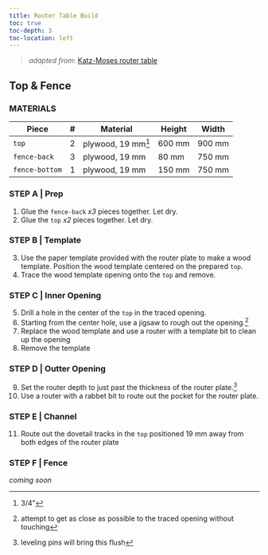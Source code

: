 ```yaml
---
title: Router Table Build
toc: true
toc-depth: 3
toc-location: left
---
```


> *adapted from*: [Katz-Moses router table](https://kmtools.com/products/router-table-full-build-plans)

## Top & Fence

### MATERIALS

| Piece | # | Material | Height | Width |
|-|-|-|-|-|
| `top` | 2 | plywood, 19 mm^[3/4"] | 600 mm | 900 mm |
| `fence-back` | 3 | plywood, 19 mm | 80 mm | 750 mm
| `fence-bottom` | 1 | plywood, 19 mm | 150 mm | 750 mm |

<!-- ![](resources\router-top-fence.png) -->

### STEP A | Prep

1. Glue the `fence-back` *x3* pieces together. Let dry.
2. Glue the `top` *x2* pieces together. Let dry.


### STEP B | Template

3. Use the paper template provided with the router plate to make a wood template. Position the wood template centered on the prepared `top`.
4. Trace the wood template opening onto the `top` and remove.

### STEP C | Inner Opening

5. Drill a hole in the center of the `top` in the traced opening.
6. Starting from the center hole, use a jigsaw to rough out the opening.^[attempt to get as close as possible to the traced opening without touching]
7. Replace the wood template and use a router with a template bit to clean up the opening
8. Remove the template

### STEP D | Outter Opening

9. Set the router depth to just past the thickness of the router plate.^[leveling pins will bring this flush]
10. Use a router with a rabbet bit to route out the pocket for the router plate.

### STEP E | Channel

11. Route out the dovetail tracks in the `top` positioned 19 mm away from both edges of the router plate

### STEP F | Fence

*coming soon*